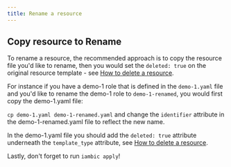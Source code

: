 ```yaml
---
title: Rename a resource
---
```


## Copy resource to Rename

To rename a resource, the recommended approach is to copy the resource file you'd like to rename, then you would set the `deleted: true` on the original resource template - see [How to delete a resource](./4-how-do-i-delete-a-resource).

For instance if you have a demo-1 role that is defined in the `demo-1.yaml` file and you'd like to rename the demo-1 role to `demo-1-renamed`, you would first copy the demo-1.yaml file:

`cp demo-1.yaml demo-1-renamed.yaml` and change the `identifier` attribute in the demo-1-renamed.yaml file to reflect the new name.

In the demo-1.yaml file you should add the `deleted: true` attribute underneath the `template_type` attribute, see [How to delete a resource](./4-how-do-i-delete-a-resource).

Lastly, don't forget to run `iambic apply`!
